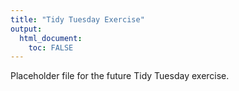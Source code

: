 ```yaml
---
title: "Tidy Tuesday Exercise"
output: 
  html_document:
    toc: FALSE
---
```


Placeholder file for the future Tidy Tuesday exercise.

